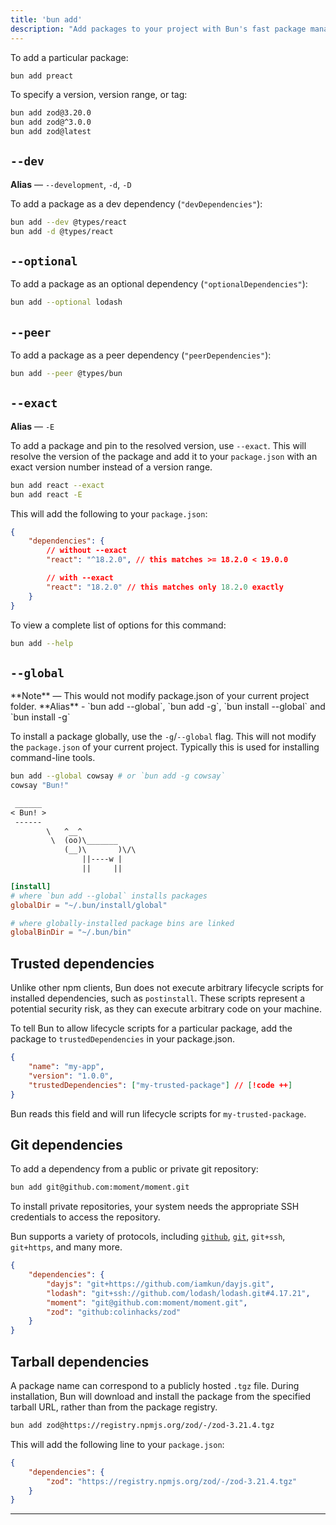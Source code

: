 ```yaml
---
title: 'bun add'
description: "Add packages to your project with Bun's fast package manager"
---
```



To add a particular package:

```bash terminal icon="terminal"
bun add preact
```

To specify a version, version range, or tag:

```bash terminal icon="terminal"
bun add zod@3.20.0
bun add zod@^3.0.0
bun add zod@latest
```

## `--dev`

<Note>**Alias** — `--development`, `-d`, `-D`</Note>

To add a package as a dev dependency (`"devDependencies"`):

```bash terminal icon="terminal"
bun add --dev @types/react
bun add -d @types/react
```

## `--optional`

To add a package as an optional dependency (`"optionalDependencies"`):

```bash terminal icon="terminal"
bun add --optional lodash
```

## `--peer`

To add a package as a peer dependency (`"peerDependencies"`):

```bash terminal icon="terminal"
bun add --peer @types/bun
```

## `--exact`

<Note>**Alias** — `-E`</Note>

To add a package and pin to the resolved version, use `--exact`. This will resolve the version of the package and add it to your `package.json` with an exact version number instead of a version range.

```bash terminal icon="terminal"
bun add react --exact
bun add react -E
```

This will add the following to your `package.json`:

```json package.json icon="file-json"
{
	"dependencies": {
		// without --exact
		"react": "^18.2.0", // this matches >= 18.2.0 < 19.0.0

		// with --exact
		"react": "18.2.0" // this matches only 18.2.0 exactly
	}
}
```

To view a complete list of options for this command:

```bash terminal icon="terminal"
bun add --help
```

## `--global`

<Note>
	**Note** — This would not modify package.json of your current project folder. **Alias** - `bun add
	--global`, `bun add -g`, `bun install --global` and `bun install -g`
</Note>

To install a package globally, use the `-g`/`--global` flag. This will not modify the `package.json` of your current project. Typically this is used for installing command-line tools.

```bash terminal icon="terminal"
bun add --global cowsay # or `bun add -g cowsay`
cowsay "Bun!"
```

```txt
 ______
< Bun! >
 ------
        \   ^__^
         \  (oo)\_______
            (__)\       )\/\
                ||----w |
                ||     ||
```

<Accordion title="Configuring global installation behavior">

```toml bunfig.toml icon="settings"
[install]
# where `bun add --global` installs packages
globalDir = "~/.bun/install/global"

# where globally-installed package bins are linked
globalBinDir = "~/.bun/bin"
```

</Accordion>

## Trusted dependencies

Unlike other npm clients, Bun does not execute arbitrary lifecycle scripts for installed dependencies, such as `postinstall`. These scripts represent a potential security risk, as they can execute arbitrary code on your machine.

To tell Bun to allow lifecycle scripts for a particular package, add the package to `trustedDependencies` in your package.json.

```json package.json icon="file-json"
{
	"name": "my-app",
	"version": "1.0.0",
	"trustedDependencies": ["my-trusted-package"] // [!code ++]
}
```

Bun reads this field and will run lifecycle scripts for `my-trusted-package`.

## Git dependencies

To add a dependency from a public or private git repository:

```bash terminal icon="terminal"
bun add git@github.com:moment/moment.git
```

<Note>
	To install private repositories, your system needs the appropriate SSH credentials to access the
	repository.
</Note>

Bun supports a variety of protocols, including [`github`](https://docs.npmjs.com/cli/v9/configuring-npm/package-json#github-urls), [`git`](https://docs.npmjs.com/cli/v9/configuring-npm/package-json#git-urls-as-dependencies), `git+ssh`, `git+https`, and many more.

```json package.json icon="file-json"
{
	"dependencies": {
		"dayjs": "git+https://github.com/iamkun/dayjs.git",
		"lodash": "git+ssh://github.com/lodash/lodash.git#4.17.21",
		"moment": "git@github.com:moment/moment.git",
		"zod": "github:colinhacks/zod"
	}
}
```

## Tarball dependencies

A package name can correspond to a publicly hosted `.tgz` file. During installation, Bun will download and install the package from the specified tarball URL, rather than from the package registry.

```sh terminal icon="terminal"
bun add zod@https://registry.npmjs.org/zod/-/zod-3.21.4.tgz
```

This will add the following line to your `package.json`:

```json package.json icon="file-json"
{
	"dependencies": {
		"zod": "https://registry.npmjs.org/zod/-/zod-3.21.4.tgz"
	}
}
```

---

<Add />
